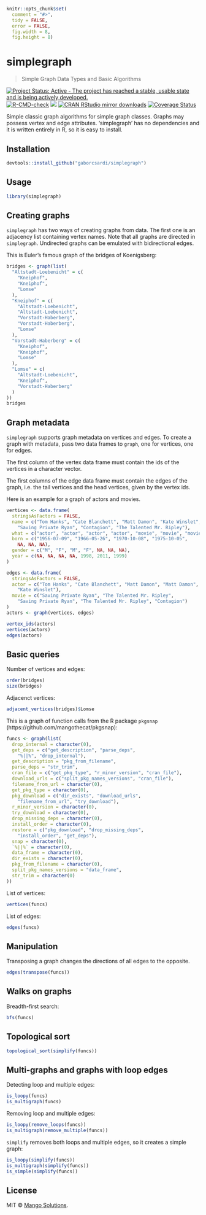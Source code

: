 
```r
knitr::opts_chunk$set(
  comment = "#>",
  tidy = FALSE,
  error = FALSE,
  fig.width = 8,
  fig.height = 8)
```

# simplegraph

> Simple Graph Data Types and Basic Algorithms

[![Project Status: Active - The project has reached a stable, usable state and is being actively developed.](http://www.repostatus.org/badges/latest/active.svg)](http://www.repostatus.org/#active)
[![R-CMD-check](https://github.com/gaborcsardi/simplegraph/actions/workflows/R-CMD-check.yaml/badge.svg)](https://github.com/gaborcsardi/simplegraph/actions/workflows/R-CMD-check.yaml)
[![](http://www.r-pkg.org/badges/version/simplegraph)](http://www.r-pkg.org/pkg/simplegraph)
[![CRAN RStudio mirror downloads](http://cranlogs.r-pkg.org/badges/simplegraph)](http://www.r-pkg.org/pkg/simplegraph)
[![Coverage Status](https://img.shields.io/codecov/c/github/gaborcsardi/simplegraph/main.svg)](https://codecov.io/github/gaborcsardi/simplegraph?branch=main)

Simple classic graph algorithms for simple graph classes.
Graphs may possess vertex and edge attributes. 'simplegraph' has
no dependencies and it is written entirely in R, so it is easy to
install.

## Installation

```r
devtools::install_github("gaborcsardi/simplegraph")
```

## Usage

```r
library(simplegraph)
```

## Creating graphs

`simplegraph` has two ways of creating graphs from data.
The first one is an adjacency list containing vertex names.
Note that all graphs are directed in `simplegraph`. Undirected graphs
can be emulated with bidirectional edges.

This is Euler's famous graph of the bridges of Koenigsberg:

```r
bridges <- graph(list(
  "Altstadt-Loebenicht" = c(
    "Kneiphof",
    "Kneiphof",
    "Lomse"
  ),
  "Kneiphof" = c(
    "Altstadt-Loebenicht",
    "Altstadt-Loebenicht",
    "Vorstadt-Haberberg",
    "Vorstadt-Haberberg",
    "Lomse"
  ),
  "Vorstadt-Haberberg" = c(
    "Kneiphof",
    "Kneiphof",
    "Lomse"
  ),
  "Lomse" = c(
    "Altstadt-Loebenicht",
    "Kneiphof",
    "Vorstadt-Haberberg"
  )
))
bridges
```

## Graph metadata

`simplegraph` supports graph metadata on vertices and edges.
To create a graph with metadata, pass two data frames to `graph`,
one for vertices, one for edges.

The first column of the vertex data frame must contain the ids of
the vertices in a character vector.

The first columns of the edge data frame must contain the edges of
the graph, i.e. the tail vertices and the head vertices, given
by the vertex ids.

Here is an example for a graph of actors and movies.

```r
vertices <- data.frame(
  stringsAsFactors = FALSE,
  name = c("Tom Hanks", "Cate Blanchett", "Matt Damon", "Kate Winslet",
    "Saving Private Ryan", "Contagion", "The Talented Mr. Ripley"),
  what = c("actor", "actor", "actor", "actor", "movie", "movie", "movie"),
  born = c("1956-07-09", "1966-05-26", "1970-10-08", "1975-10-05",
    NA, NA, NA),
  gender = c("M", "F", "M", "F", NA, NA, NA),
  year = c(NA, NA, NA, NA, 1998, 2011, 1999)
)

edges <- data.frame(
  stringsAsFactors = FALSE,
  actor = c("Tom Hanks", "Cate Blanchett", "Matt Damon", "Matt Damon", 
    "Kate Winslet"),
  movie = c("Saving Private Ryan", "The Talented Mr. Ripley",
    "Saving Private Ryan", "The Talented Mr. Ripley", "Contagion")
)
actors <- graph(vertices, edges)
```  

```r
vertex_ids(actors)
vertices(actors)
edges(actors)
```

## Basic queries

Number of vertices and edges:

```r
order(bridges)
size(bridges)
```

Adjacenct vertices:

```r
adjacent_vertices(bridges)$Lomse
```

This is a graph of function calls from the R package `pkgsnap`
(https://github.com/mangothecat/pkgsnap):

```r
funcs <- graph(list(
  drop_internal = character(0),
  get_deps = c("get_description", "parse_deps",
    "%||%", "drop_internal"),
  get_description = "pkg_from_filename",
  parse_deps = "str_trim",
  cran_file = c("get_pkg_type", "r_minor_version", "cran_file"),
  download_urls = c("split_pkg_names_versions", "cran_file"),
  filename_from_url = character(0),
  get_pkg_type = character(0),
  pkg_download = c("dir_exists", "download_urls",
    "filename_from_url", "try_download"),
  r_minor_version = character(0),
  try_download = character(0),
  drop_missing_deps = character(0),
  install_order = character(0),
  restore = c("pkg_download", "drop_missing_deps",
    "install_order", "get_deps"),
  snap = character(0),
  `%||%` = character(0),
  data_frame = character(0),
  dir_exists = character(0),
  pkg_from_filename = character(0),
  split_pkg_names_versions = "data_frame",
  str_trim = character(0)
))
```

List of vertices:

```r
vertices(funcs)
```

List of edges:

```r
edges(funcs)
```

## Manipulation

Transposing a graph changes the directions of all edges to
the opposite.

```r
edges(transpose(funcs))
```

## Walks on graphs

Breadth-first search:

```r
bfs(funcs)
```

## Topological sort

```r
topological_sort(simplify(funcs))
```

## Multi-graphs and graphs with loop edges

Detecting loop and multiple edges:

```r
is_loopy(funcs)
is_multigraph(funcs)
```

Removing loop and multiple edges:

```r
is_loopy(remove_loops(funcs))
is_multigraph(remove_multiple(funcs))
```

`simplify` removes both loops and multiple edges, so it creates
a simple graph:

```r
is_loopy(simplify(funcs))
is_multigraph(simplify(funcs))
is_simple(simplify(funcs))
```

## License

MIT © [Mango Solutions](https://github.com/mangothecat).
